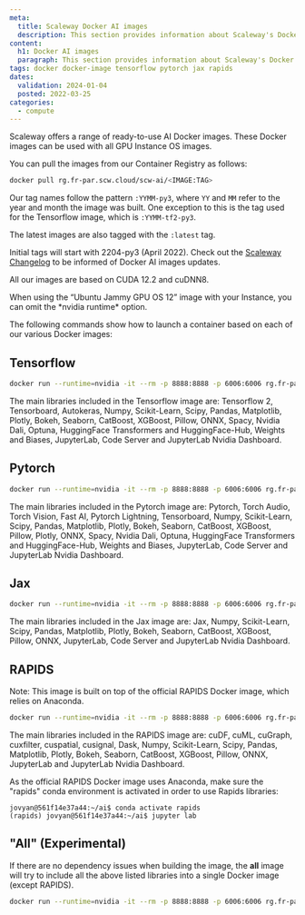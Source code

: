 ```yaml
---
meta:
  title: Scaleway Docker AI images
  description: This section provides information about Scaleway's Docker AI images
content:
  h1: Docker AI images
  paragraph: This section provides information about Scaleway's Docker AI images
tags: docker docker-image tensorflow pytorch jax rapids
dates:
  validation: 2024-01-04
  posted: 2022-03-25
categories:
  - compute
---
```


Scaleway offers a range of ready-to-use AI Docker images. These Docker images can be used with all GPU Instance OS images.

You can pull the images from our Container Registry as follows:

```sh
docker pull rg.fr-par.scw.cloud/scw-ai/<IMAGE:TAG>
```

Our tag names follow the pattern `:YYMM-py3`, where `YY` and `MM` refer to the year and month the image was built. One exception to this is the tag used for the Tensorflow image, which is `:YYMM-tf2-py3`.

The latest images are also tagged with the `:latest` tag.

Initial tags will start with 2204-py3 (April 2022). Check out the [Scaleway Changelog](/changelog/) to be informed of Docker AI images updates.

All our images are based on CUDA 12.2 and cuDNN8.

<Message type="tip">
  When using the “Ubuntu Jammy GPU OS 12” image with your Instance, you can omit the *nvidia runtime* option.
</Message>

The following commands show how to launch a container based on each of our various Docker images:

## Tensorflow

```sh
docker run --runtime=nvidia -it --rm -p 8888:8888 -p 6006:6006 rg.fr-par.scw.cloud/scw-ai/tensorflow:latest /bin/bash
```

The main libraries included in the Tensorflow image are: Tensorflow 2, Tensorboard, Autokeras, Numpy, Scikit-Learn, Scipy, Pandas, Matplotlib, Plotly, Bokeh, Seaborn, CatBoost, XGBoost, Pillow, ONNX, Spacy, Nvidia Dali, Optuna, HuggingFace Transformers and HuggingFace-Hub, Weights and Biases, JupyterLab, Code Server and JupyterLab Nvidia Dashboard.

## Pytorch

```sh
docker run --runtime=nvidia -it --rm -p 8888:8888 -p 6006:6006 rg.fr-par.scw.cloud/scw-ai/pytorch:latest /bin/bash
```

The main libraries included  in the Pytorch image are: Pytorch, Torch Audio, Torch Vision, Fast AI, Pytorch Lightning, Tensorboard, Numpy, Scikit-Learn, Scipy, Pandas, Matplotlib, Plotly, Bokeh, Seaborn, CatBoost, XGBoost, Pillow, Plotly, ONNX, Spacy, Nvidia Dali, Optuna, HuggingFace Transformers and HuggingFace-Hub, Weights and Biases, JupyterLab, Code Server and JupyterLab Nvidia Dashboard.


## Jax

```sh
docker run --runtime=nvidia -it --rm -p 8888:8888 -p 6006:6006 rg.fr-par.scw.cloud/scw-ai/jax:latest /bin/bash
```

The main libraries included in the Jax image are: Jax, Numpy, Scikit-Learn, Scipy, Pandas, Matplotlib, Plotly, Bokeh, Seaborn, CatBoost, XGBoost, Pillow, ONNX, JupyterLab, Code Server and JupyterLab Nvidia Dashboard.

## RAPIDS

Note: This image is built on top of the official RAPIDS Docker image, which relies on Anaconda.

```sh
docker run --runtime=nvidia -it --rm -p 8888:8888 -p 6006:6006 rg.fr-par.scw.cloud/scw-ai/rapids:latest /bin/bash

```

The main libraries included in the RAPIDS image are: cuDF, cuML, cuGraph, cuxfilter, cuspatial, cusignal, Dask, Numpy, Scikit-Learn, Scipy, Pandas, Matplotlib, Plotly, Bokeh, Seaborn, CatBoost, XGBoost, Pillow, ONNX, JupyterLab and JupyterLab Nvidia Dashboard.


<Message type="note">
  As the official RAPIDS Docker image uses Anaconda, make sure the "rapids" conda environment is activated in order to use Rapids libraries:

  ```
  jovyan@561f14e37a44:~/ai$ conda activate rapids
  (rapids) jovyan@561f14e37a44:~/ai$ jupyter lab
  ```
</Message>

## "All" (Experimental)

If there are no dependency issues when building the image, the **all** image will try to include all the above listed libraries into a single Docker image (except RAPIDS).

```sh
docker run --runtime=nvidia -it --rm -p 8888:8888 -p 6006:6006 rg.fr-par.scw.cloud/scw-ai/all:latest /bin/bash
```
